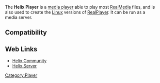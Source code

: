 {{website|Helix Player|https://player.helixcommunity.org/}}
{{open}}
The '''Helix Player''' is a [[media player]] able to play most [[RealMedia]] files, and is also used to create the [[Linux]] versions of [[RealPlayer]]. It can be run as a media server.

== Compatibility ==
{{compat}}

== Web Links ==
* [https://helixcommunity.org/ Helix Community]
* [https://helix-server.helixcommunity.org/ Helix Server]
[[Category:Player]]